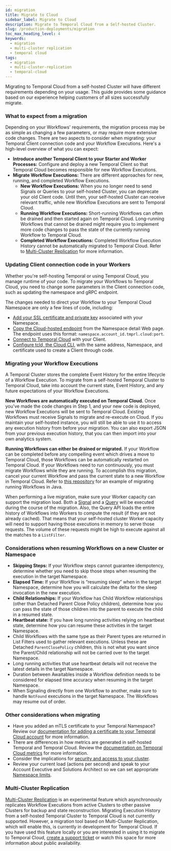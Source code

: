 ```yaml
---
id: migration
title: Migrate to Cloud
sidebar_label: Migrate to Cloud
description: Migrate to Temporal Cloud from a Self-hosted Cluster.
slug: /production-deployments/migration
toc_max_heading_level: 4
keywords:
  - migration
  - multi-cluster replication
  - temporal cloud
tags:
  - migration
  - multi-cluster-replication
  - temporal-cloud
---
```


Migrating to Temporal Cloud from a self-hosted Cluster will have different requirements depending on your usage.
This guide provides some guidance based on our experience helping customers of all sizes successfully migrate.

### What to expect from a migration

Depending on your Workflows' requirements, the migration process may be as simple as changing a few parameters, or may require more extensive code changes.
There are two aspects to consider when migrating: your Temporal Client connection code and your Workflow Executions.
Here's a high-level overview of what you can expect:

- **Introduce another Temporal Client to your Starter and Worker Processes:** Configure and deploy a new Temporal Client so that Temporal Cloud becomes responsible for new Workflow Executions.
- **Migrate Workflow Executions:** There are different approaches for new, running, and completed Workflow Executions.
  - **New Workflow Executions:** When you no longer need to send Signals or Queries to your self-hosted Cluster, you can deprecate your old Client code. Until then, your self-hosted Cluster can receive relevant traffic, while new Workflow Executions are sent to Temporal Cloud.
  - **Running Workflow Executions:** Short-running Workflows can often be drained and then started again on Temporal Cloud. Long-running Workflows that cannot be drained might require you to implement more code changes to pass the state of the currently running Workflow to Temporal Cloud.
  - **Completed Workflow Executions:** Completed Workflow Execution History cannot be automatically migrated to Temporal Cloud. Refer to [Multi-Cluster Replication](#multi-cluster-replication) for more information.

### Updating Client connection code in your Workers

Whether you're self-hosting Temporal or using Temporal Cloud, you manage runtime of your code.
To migrate your Workflows to Temporal Cloud, you need to change some parameters in the Client connection code, such as updating the namespace and gRPC endpoint.

The changes needed to direct your Workflow to your Temporal Cloud
Namespace are only a few lines of code, including:

- [Add your SSL certificate and private key](/cloud/saml) associated with your Namespace.
- [Copy the Cloud-hosted endpoint](/cloud/namespaces#temporal-cloud-grpc-endpoint) from the Namespace detail Web page.
  The endpoint uses this format: `namespace.account_id.tmprl.cloud:port`.
- [Connect to Temporal Cloud](/cloud/get-started) with your Client.
- [Configure tcld, the Cloud CLI](/cloud/tcld), with the same address, Namespace, and
  certificate used to create a Client through code.

### Migrating your Workflow Executions

A Temporal Cluster stores the complete Event History for the entire lifecycle of a
Workflow Execution.
To migrate from a self-hosted Temporal Cluster to Temporal Cloud, take into account the current state, Event History, and any future expectations of your Workflow Executions.

**New Workflows are automatically executed on Temporal Cloud.**
Once you've made the code changes in Step 1, and your new code is deployed, new Workflow Executions will be sent to Temporal Cloud.
Existing Workflows must receive Signals to migrate and re-execute on Cloud.
If you maintain your self-hosted instance, you will still be able to use it to access any execution history from before your migration.
You can also export JSON from your previous execution history, that you can then import into your own analytics system.

**Running Workflows can either be drained or migrated.**
If your Workflow can be completed before any compelling event which drives a move to Temporal Cloud, those Workflows can be automatically restarted on Temporal Cloud.
If your Workflows need to run continuously, you must migrate Workflows while they are running.
To accomplish this migration, cancel your current Workflow and pass the current state to a new Workflow in Temporal Cloud.
Refer to [this repository](https://github.com/temporalio/migration-example/blob/main/src/main/java/io/temporal/migration/example/README.md) for an example of migrating running Workflows in Java.

When performing a live migration, make sure your Worker capacity can support the migration load.
Both a [Signal](/workflows#signal) and a [Query](/workflows#query) will be executed during the course of the migration.
Also, the Query API loads the entire history of Workflows into Workers to compute the result (if they are not already cached).
That means that your self-hosted cluster Worker capacity will need to support having those executions in memory to serve those requests.
The volume of these requests might be high to execute against all the matches to a `ListFilter`.

### Considerations when resuming Workflows on a new Cluster or Namespace

- **Skipping Steps:** If your Workflow steps cannot guarantee idempotency, determine whether you need to skip those steps when resuming the execution in the target Namespace.
- **Elapsed Time:** If your Workflow is “resuming sleep” when in the target Namespace, determine how you will calculate the delta for the sleep invocation in the new execution.
- **Child Relationships:** If your Workflow has Child Workflow relationships (other than Detached Parent Close Policy children), determine how you can pass the state of those children into the parent to execute the child in a resumed state.
- **Heartbeat state:** If you have long running activities relying on heartbeat state, determine how you can resume these activities in the target Namespace.
- Child Workflows with the same type as their Parent types are returned in List Filters used to gather relevant executions. Unless these are Detached `ParentClosePolicy` children, this is not what you want since the Parent/Child relationship will not be carried over to the target Namespace.
- Long running activities that use heartbeat details will not receive the latest details in the target Namespace.
- Duration between Awaitables inside a Workflow definition needs to be considered for elapsed time accuracy when resuming in the target Namespace.
- When Signaling directly from one Workflow to another, make sure to handle `NotFound` executions in the target Namespace. The Workflows may resume out of order.

### Other considerations when migrating

- Have you added an mTLS certificate to your Temporal Namespace? Review our [documentation for adding a certificate to your Temporal Cloud account](/cloud/certificates) for more information.
- There are differences in how metrics are generated in self-hosted Temporal and Temporal Cloud. Review the [documentation on Temporal Cloud metrics](/cloud/metrics/) for more information.
- Consider the implications for [security and access to your cluster](/cloud/security).
- Review your current load (actions per second) and speak to your Account Executive and Solutions Architect so we can set appropriate [Namespace limits](/cloud/limits).

### Multi-Cluster Replication

[Multi-Cluster Replication](/self-hosted-guide/multi-cluster-replication) is an experimental feature which asynchronously replicates Workflow Executions from active Clusters to other passive Clusters for backup and state reconstruction.
Migrating Execution History from a self-hosted Temporal Cluster to Temporal Cloud is not currently supported.
However, a migration tool based on Multi-Cluster Replication, which will enable this, is currently in development for Temporal Cloud.
If you have used this feature locally or you are interested in using it to migrate to Temporal Cloud, [create a support ticket](https://docs.temporal.io/cloud/support) or watch this space for more information about public availability.

